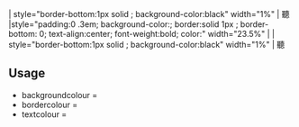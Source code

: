 <includeonly>| style="border-bottom:1px solid {{{bordercolour|gray}}}; background-color:black" width="1%" | 聽
|style="padding:0 .3em; background-color:{{{backgroundcolour|white}}}; border:solid 1px {{{bordercolour|gray}}}; border-bottom: 0; text-align:center; font-weight:bold; color:{{{textcolour|#000000}}}" width="23.5%" | {{{1|Tab 1}}}
| style="border-bottom:1px solid {{{bordercolour|gray}}}; background-color:black" width="1%" | 聽</includeonly><noinclude>

==Usage==
*backgroundcolour = 
*bordercolour =
*textcolour =
</noinclude>